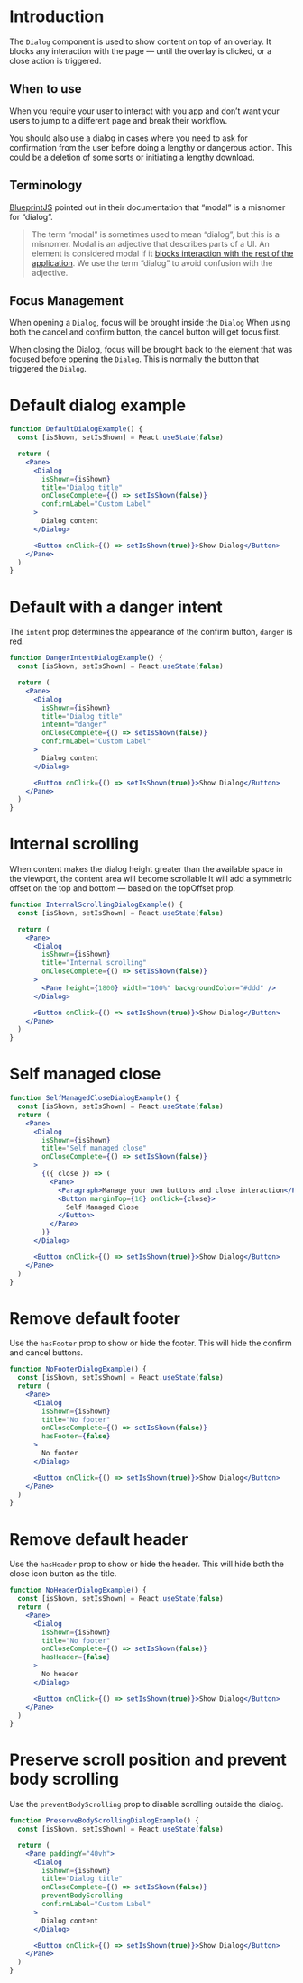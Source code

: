 # Introduction

The `Dialog` component is used to show content on top of an overlay.
It blocks any interaction with the page — until the overlay is clicked, or a close action is triggered.

## When to use

When you require your user to interact with you app and
don’t want your users to jump to a different page and break their workflow.

You should also use a dialog in cases where you need to ask for confirmation
from the user before doing a lengthy or dangerous action.
This could be a deletion of some sorts or initiating a lengthy download.

## Terminology

[BlueprintJS](https://blueprintjs.com/docs/versions/2/#core/components/dialog) pointed out in their documentation that “modal” is a misnomer for “dialog”.

> The term “modal” is sometimes used to mean “dialog”, but this is a misnomer.
> Modal is an adjective that describes parts of a UI.
> An element is considered modal if it [blocks interaction with the rest of the application](https://en.wikipedia.org/wiki/Modal_window).
> We use the term “dialog” to avoid confusion with the adjective.

## Focus Management

When opening a `Dialog`, focus will be brought inside the `Dialog`
When using both the cancel and confirm button, the cancel button will get focus first.

When closing the Dialog, focus will be brought back to the element that was focused before opening the `Dialog`.
This is normally the button that triggered the `Dialog`.

# Default dialog example

```jsx
function DefaultDialogExample() {
  const [isShown, setIsShown] = React.useState(false)

  return (
    <Pane>
      <Dialog
        isShown={isShown}
        title="Dialog title"
        onCloseComplete={() => setIsShown(false)}
        confirmLabel="Custom Label"
      >
        Dialog content
      </Dialog>

      <Button onClick={() => setIsShown(true)}>Show Dialog</Button>
    </Pane>
  )
}
```

# Default with a danger intent

The `intent` prop determines the appearance of the confirm button, `danger` is red.

```jsx
function DangerIntentDialogExample() {
  const [isShown, setIsShown] = React.useState(false)

  return (
    <Pane>
      <Dialog
        isShown={isShown}
        title="Dialog title"
        intennt="danger"
        onCloseComplete={() => setIsShown(false)}
        confirmLabel="Custom Label"
      >
        Dialog content
      </Dialog>

      <Button onClick={() => setIsShown(true)}>Show Dialog</Button>
    </Pane>
  )
}
```

# Internal scrolling

When content makes the dialog height greater than the available space in the viewport,
the content area will become scrollable
It will add a symmetric offset on the top and bottom — based on the topOffset prop.

```jsx
function InternalScrollingDialogExample() {
  const [isShown, setIsShown] = React.useState(false)

  return (
    <Pane>
      <Dialog
        isShown={isShown}
        title="Internal scrolling"
        onCloseComplete={() => setIsShown(false)}
      >
        <Pane height={1800} width="100%" backgroundColor="#ddd" />
      </Dialog>

      <Button onClick={() => setIsShown(true)}>Show Dialog</Button>
    </Pane>
  )
}
```

# Self managed close

```jsx
function SelfManagedCloseDialogExample() {
  const [isShown, setIsShown] = React.useState(false)
  return (
    <Pane>
      <Dialog
        isShown={isShown}
        title="Self managed close"
        onCloseComplete={() => setIsShown(false)}
      >
        {({ close }) => (
          <Pane>
            <Paragraph>Manage your own buttons and close interaction</Paragraph>
            <Button marginTop={16} onClick={close}>
              Self Managed Close
            </Button>
          </Pane>
        )}
      </Dialog>

      <Button onClick={() => setIsShown(true)}>Show Dialog</Button>
    </Pane>
  )
}
```

# Remove default footer

Use the `hasFooter` prop to show or hide the footer.
This will hide the confirm and cancel buttons.

```jsx
function NoFooterDialogExample() {
  const [isShown, setIsShown] = React.useState(false)
  return (
    <Pane>
      <Dialog
        isShown={isShown}
        title="No footer"
        onCloseComplete={() => setIsShown(false)}
        hasFooter={false}
      >
        No footer
      </Dialog>

      <Button onClick={() => setIsShown(true)}>Show Dialog</Button>
    </Pane>
  )
}
```

# Remove default header

Use the `hasHeader` prop to show or hide the header.
This will hide both the close icon button as the title.

```jsx
function NoHeaderDialogExample() {
  const [isShown, setIsShown] = React.useState(false)
  return (
    <Pane>
      <Dialog
        isShown={isShown}
        title="No footer"
        onCloseComplete={() => setIsShown(false)}
        hasHeader={false}
      >
        No header
      </Dialog>

      <Button onClick={() => setIsShown(true)}>Show Dialog</Button>
    </Pane>
  )
}
```

# Preserve scroll position and prevent body scrolling

Use the `preventBodyScrolling` prop to disable scrolling outside the dialog.

```jsx
function PreserveBodyScrollingDialogExample() {
  const [isShown, setIsShown] = React.useState(false)

  return (
    <Pane paddingY="40vh">
      <Dialog
        isShown={isShown}
        title="Dialog title"
        onCloseComplete={() => setIsShown(false)}
        preventBodyScrolling
        confirmLabel="Custom Label"
      >
        Dialog content
      </Dialog>

      <Button onClick={() => setIsShown(true)}>Show Dialog</Button>
    </Pane>
  )
}
```

